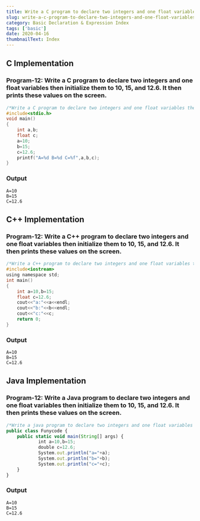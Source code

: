 ```yaml
---
title: Write a C program to declare two integers and one float variables then initialize them to 10, 15, and 12.6. It then prints these values on the screen.
slug: write-a-c-program-to-declare-two-integers-and-one-float-variables-then-initialize-them-to-10-15-and-126-it-then-prints-these-values-on-the-screen.
category: Basic Declaration & Expression Index
tags: ['basic']
date: 2020-04-16
thumbnailText: Index
---
```

## C Implementation
### Program-12: Write a C program to declare two integers and one float variables then initialize them to 10, 15, and 12.6. It then prints these values on the screen.
```c
/*Write a C program to declare two integers and one float variables then initialize them to 10, 15, and 12.6. It then prints these values on the screen.*/
#include<stdio.h>
void main()
{
    int a,b;
    float c;
    a=10;
    b=15;
    c=12.6;
    printf("A=%d B=%d C=%f",a,b,c);
}
```
### Output
```
A=10
B=15
C=12.6
```
## C++ Implementation
### Program-12: Write a C++ program to declare two integers and one float variables then initialize them to 10, 15, and 12.6. It then prints these values on the screen.
```c
/*Write a C++ program to declare two integers and one float variables then initialize them to 10, 15, and 12.6. It then prints these values on the screen.*/
#include<iostream>
using namespace std;
int main()
{
    int a=10,b=15;
    float c=12.6;
    cout<<"a:"<<a<<endl;
    cout<<"b:"<<b<<endl;
    cout<<"c:"<<c;
    return 0;
}
```
### Output
```
A=10
B=15
C=12.6
```
## Java Implementation
### Program-12: Write a Java program to declare two integers and one float variables then initialize them to 10, 15, and 12.6. It then prints these values on the screen.
```js
/*Write a java program to declare two integers and one float variables then initialize them to 10, 15, and 12.6. It then prints these values on the screen.*/
public class Funycode {
    public static void main(String[] args) {
            int a=10,b=15;
            double c=12.6;
            System.out.println("a="+a);
            System.out.println("b="+b);
            System.out.println("c="+c);
    }
}
```
### Output
```
A=10
B=15
C=12.6
```
